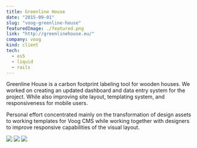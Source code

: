 ```yaml
---
title: Greenline House
date: "2015-09-01"
slug: "voog-greenline-house"
featuredImage: ./featured.png
link: "http://greenlinehouse.eu/"
company: voog
kind: client
tech:
  - es5
  - liquid
  - rails
---
```


Greenline House is a carbon footprint labeling tool for wooden houses. We worked on creating an updated dashboard and data entry system for the project.
While also improving site layout, templating system, and responsiveness for mobile users.

Personal effort concentrated mainly on the transformation of design assets to working templates for Voog CMS while working together with designers to improve responsive capabilities of the visual layout.

<MasonryGallery>

<img src="./screencap-landing.png" />

<img src="./screencap-label.png" />

<img src="./screencap-badge.png" />

</MasonryGallery>
